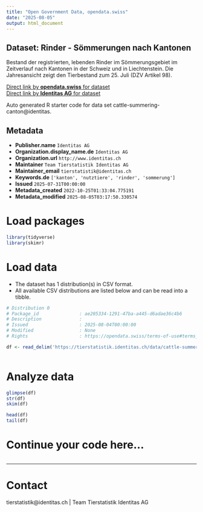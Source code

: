 ```yaml
---
title: "Open Government Data, opendata.swiss"
date: "2025-08-05"
output: html_document
---
```


## Dataset: Rinder - Sömmerungen nach Kantonen

Bestand der registrierten, lebenden Rinder im Sömmerungsgebiet im Zeitverlauf nach Kantonen in der Schweiz und in Liechtenstein. Die Jahresansicht zeigt den Tierbestand zum 25. Juli (DZV Artikel 98).

[Direct link by **opendata.swiss** for dataset](https://opendata.swiss/de/dataset/rinder-sommerungen-nach-kantonen)<br>
[Direct link by **Identitas AG** for dataset](https://tierstatistik.identitas.ch/)

Auto generated R starter code for data set cattle-summering-canton@identitas.

## Metadata

- **Publisher.name** `Identitas AG`
- **Organization.display_name.de** `Identitas AG`
- **Organization.url** `http://www.identitas.ch`
- **Maintainer** `Team Tierstatistik Identitas AG`
- **Maintainer_email** `tierstatistik@identitas.ch`
- **Keywords.de** `['kanton', 'nutztiere', 'rinder', 'sommerung']`
- **Issued** `2025-07-31T00:00:00`
- **Metadata_created** `2022-10-25T01:33:04.775191`
- **Metadata_modified** `2025-08-05T03:17:50.330574`


# Load packages

```r

library(tidyverse)
library(skimr)

```

# Load data

-   The dataset has 1 distribution(s) in CSV format.
-   All available CSV distributions are listed below and can be read into a tibble.

```r

# Distribution 0
# Package_id               : ae205334-1291-47ba-a445-d6adae36c4b6
# Description              : 
# Issued                   : 2025-08-04T00:00:00
# Modified                 : None
# Rights                   : https://opendata.swiss/terms-of-use#terms_by

df <- read_delim('https://tierstatistik.identitas.ch/data/cattle-summering-canton.csv')



```

# Analyze data

```r

glimpse(df)
str(df)
skim(df)

head(df)
tail(df)

```

# Continue your code here...

```r

```

------------------------------------------------------------------------

# Contact

tierstatistik@identitas.ch | Team Tierstatistik Identitas AG
